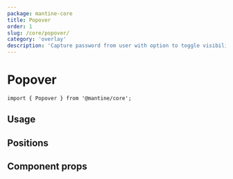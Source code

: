 ```yaml
---
package: mantine-core
title: Popover
order: 1
slug: /core/popover/
category: 'overlay'
description: 'Capture password from user with option to toggle visibility'
---
```



# Popover

<PageHeader
  source="mantine-core/src/Popover/Popover.tsx"
  docs="core/Popover.mdx"
  package="@mantine/core"
/>

```tsx
import { Popover } from '@mantine/core';
```

## Usage

<PopoverBaseDemo />

## Positions

<PopoverPositionsDemo />

## Component props

<PropsTable component="Popover" />
